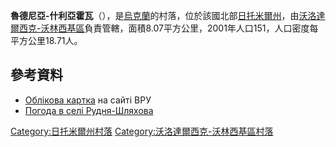 {{coord|50|37|56|N|28|26|7|E|scale:30000|display=title}}

'''魯德尼亞-什利亞霍瓦'''（{{lang-uk|Рудня-Шляхова}}），是[[烏克蘭|烏克蘭]]的村落，位於該國北部[[日托米爾州|日托米爾州]]，由[[沃洛達爾西克-沃林西基區|沃洛達爾西克-沃林西基區]]負責管轄，面積8.07平方公里，2001年人口151，人口密度每平方公里18.71人。

==參考資料==
* [http://w1.c1.rada.gov.ua/pls/z7503/A005?rdat1=18.04.2015&rf7571=8927 Облікова картка] на сайті ВРУ
* [https://ua.sinoptik.ua/погода-рудня-шляхова Погода в селі Рудня-Шляхова]

{{DEFAULTSORT:Рудня-Шляхова}}
[[Category:日托米爾州村落|Category:日托米爾州村落]]
[[Category:沃洛達爾西克-沃林西基區村落|Category:沃洛達爾西克-沃林西基區村落]]


{{Zhytomyr-geo-stub}}